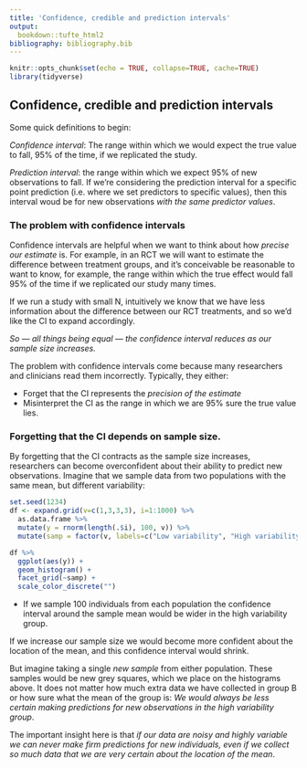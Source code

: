 ```yaml
---
title: 'Confidence, credible and prediction intervals'
output:
  bookdown::tufte_html2
bibliography: bibliography.bib
---
```


```r
knitr::opts_chunk$set(echo = TRUE, collapse=TRUE, cache=TRUE)
library(tidyverse)
```


## Confidence, credible and prediction intervals {- #intervals}


Some quick definitions to begin:

<!-- TODO: EXPAND ON THESE DEFINITIONS AND USE GRAPHICS AND PLOTS TO ILLUSTRATE -->

*Confidence interval*: The range within which we would expect the true value to fall, 95% of the time, if we replicated the study. 

*Prediction interval*: the range within which we expect 95% of new observations to fall. If we're considering the prediction interval for a specific point prediction (i.e. where we set predictors to specific values), then this interval woud be for new observations *with the same predictor values*.


### The problem with confidence intervals {-}

Confidence intervals are helpful when we want to think about how *precise our estimate* is. For example, in an RCT we will want to estimate the difference between treatment groups, and it's conceivable be reasonable to want to know, for example, the range within which the true effect would fall 95% of the time if we replicated our study many times.

If we run a study with small N, intuitively we know that we have less information about the difference between our RCT treatments, and so we'd like the CI to expand accordingly.

*So — all things being equal — the confidence interval reduces as our sample size increases.*


The problem with confidence intervals come because many researchers and clinicians read them incorrectly. Typically, they either:

- Forget that the CI represents the *precision of the estimate*
- Misinterpret the CI as the range in which we are 95% sure the true value lies.


### Forgetting that the CI depends on sample size. {-}

By forgetting that the CI contracts as the sample size increases, researchers can become overconfident about their ability to predict new observations. Imagine that we sample data from two populations with the same mean, but different variability:

```r
set.seed(1234)
df <- expand.grid(v=c(1,3,3,3), i=1:1000) %>% 
  as.data.frame %>%
  mutate(y = rnorm(length(.$i), 100, v)) %>% 
  mutate(samp = factor(v, labels=c("Low variability", "High variability")))
```


```r
df %>% 
  ggplot(aes(y)) + 
  geom_histogram() + 
  facet_grid(~samp) +
  scale_color_discrete("")
```


- If we sample 100 individuals from each population the confidence interval around the sample mean would be wider in the high variability group. 

If we increase our sample size we would become more confident about the location of the mean, and this confidence interval would shrink.

But imagine taking a single *new sample* from either population. These samples would be new grey squares, which we place on the histograms above. It does not matter how much extra data we have collected in group B or how sure what the mean of the group is: *We would always be less certain making predictions for new observations in the high variability group*.

The important insight here is that *if our data are noisy and highly variable we can never make firm predictions for new individuals, even if we collect so much data that we are very certain about the location of the mean*.


<!-- 


### But should I report the CI or not? {-}



 -->




